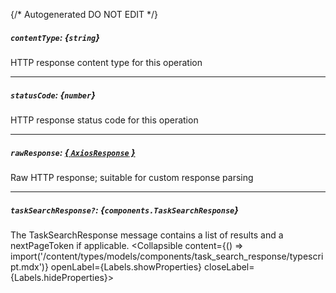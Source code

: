 {/* Autogenerated DO NOT EDIT  */}

##### `contentType`: *{`string`}*
HTTP response content type for this operation

---
##### `statusCode`: *{`number`}*
HTTP response status code for this operation

---
##### `rawResponse`: [*{ `AxiosResponse` }*](https://axios-http.com/docs/res_schema)
Raw HTTP response; suitable for custom response parsing

---
##### `taskSearchResponse?`: *{`components.TaskSearchResponse`}*
The TaskSearchResponse message contains a list of results and a nextPageToken if applicable.
<Collapsible content={() => import('/content/types/models/components/task_search_response/typescript.mdx')} openLabel={Labels.showProperties} closeLabel={Labels.hideProperties}>
</Collapsible>


